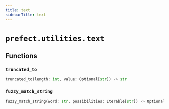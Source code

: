 ```yaml
---
title: text
sidebarTitle: text
---
```


# `prefect.utilities.text`

## Functions

### `truncated_to` <sup><a href="https://github.com/PrefectHQ/prefect/blob/main/src/prefect/utilities/text.py#L6" target="_blank"><Icon icon="github" style="width: 14px; height: 14px;" /></a></sup>

```python
truncated_to(length: int, value: Optional[str]) -> str
```

### `fuzzy_match_string` <sup><a href="https://github.com/PrefectHQ/prefect/blob/main/src/prefect/utilities/text.py#L24" target="_blank"><Icon icon="github" style="width: 14px; height: 14px;" /></a></sup>

```python
fuzzy_match_string(word: str, possibilities: Iterable[str]) -> Optional[str]
```
